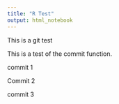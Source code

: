 ```yaml
---
title: "R Test"
output: html_notebook
---
```



This is a git test

This is a test of the commit function.

commit 1

Commit 2

commit 3